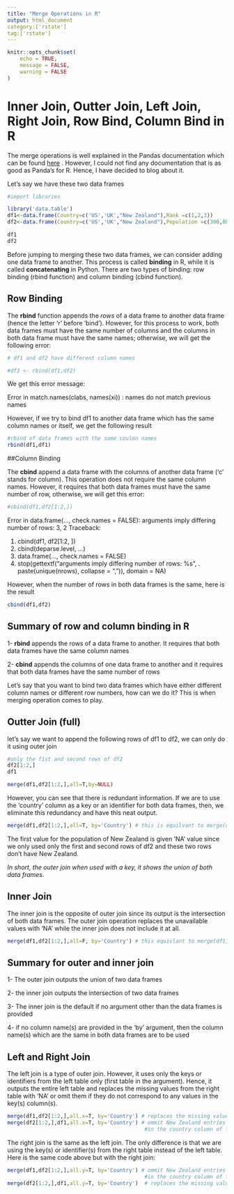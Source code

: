```yaml
---
title: "Merge Operations in R"
output: html_document
category:['rstate']
tag:['rstate']
---
```


```r
knitr::opts_chunk$set(
	echo = TRUE,
	message = FALSE,
	warning = FALSE
)
```
# Inner Join, Outter Join, Left Join, Right Join, Row Bind, Column Bind in R


The merge operations is well explained in the Pandas documentation which can be found <a href="https://pandas.pydata.org/pandas-docs/stable/merging.html">here</a> . However, I could not find any documentation that is as good as  Panda's for R. Hence, I have decided to blog about it. 


Let's say we have these two data frames 




```r
#import libraries

library('data.table')
df1<-data.frame(Country=c('US','UK',"New Zealand"),Rank =c(1,2,3))
df2<-data.frame(Country=c('US','UK',"New Zealand"),Population =c(300,80,4))
```

```r
df1
df2
```

Before jumping to merging these two data frames, we can consider adding one data frame to another. This process is called **binding** in R, while it is called **concatenating** in Python. There are two types of binding: row binding (rbind function) and column binding (cbind function).

## Row Binding


The **rbind** function appends the *rows* of  a data frame to another data frame (hence the letter 'r' before 'bind'). However, for this process to work,  both data frames must have the same number of columns and the columns in both data frame must have the same names; otherwise, we will get the following error:


```r
# df1 and df2 have different column names

#df3 <- rbind(df1,df2)
```
We get this error message:

Error in match.names(clabs, names(xi)) : names do not match previous names

However, if we try to bind df1 to another data frame which has the same column names or  itself, we get the following result

```r
#rbind of data frames with the same coulmn names
rbind(df1,df1)

```

##Column Binding

The **cbind** append a data frame with the columns of another data frame ('c' stands for column). This operation does not require the same column names. However, it requires that both data frames must have the same number of row, otherwise, we will get this error:
```r
#cbind(df1,df2[1:2,])
```


Error in data.frame(..., check.names = FALSE): arguments imply differing number of rows: 3, 2
Traceback:

1. cbind(df1, df2[1:2, ])
2. cbind(deparse.level, ...)
3. data.frame(..., check.names = FALSE)
4. stop(gettextf("arguments imply differing number of rows: %s", 
 .     paste(unique(nrows), collapse = ", ")), domain = NA)
 
 
 
 However, when the number of rows in both data frames is the same, here is the result
 
 
```r
cbind(df1,df2)
```
 
 
## Summary of row and column binding in R

1- **rbind** appends the rows  of a data frame to another. It requires that both data frames have the same column names

2- **cbind** appends the columns of one data frame to another and it requires that both data frames have the same number of rows

Let's say that you want to bind two data frames which have either different column names or different row numbers, how can we do it? This is when merging operation comes to play. 

## Outter Join (full)

let's say we want to append the following rows of df1 to df2, we can only do it using outer join

```r
#only the fist and second rows of df2
df2[1:2,]
df1
```
```r
merge(df1,df2[1:2,],all=T,by=NULL)
```

However, you can see that there is redundant information. If we are to use the 'country' column as a key or an identifier for both data frames, then, we eliminate this redundancy and have this neat output. 

```r
merge(df1,df2[1:2,],all=T, by='Country') # this is equilvant to merge(df1,df2[1:2,],all=T)
```

The first value for the population of New Zealand is given 'NA' value since we only used only the first and second rows of df2 and these two rows don't have New Zealand.

*In short, the outer join when used with a key, it shows the union of both data frames.*

## Inner Join

The inner join is the opposite of outer join since its output is the intersection of both data frames. 
The outer join operation replaces the unavailable values with 'NA' while the inner join does not include it at all.

```r
merge(df1,df2[1:2,],all=F, by='Country') # this equivlant to merge(df1,df2[1:2,]) since this is the default 

```


## Summary for outer and inner join

1- The outer join outputs the union of two data frames

2- the inner join outputs the intersection of two data frames

3- The inner join is the default if no argument other than the data frames is provided

4- if no column name(s) are provided in the 'by' argument, then the column name(s) which are the same in both data frames are to be used

## Left and Right Join
The left join is a type of outer join. However, it uses only the keys or identifiers from the left table only (first table in the argument). Hence, it outputs the entire left table and replaces the missing values from the right table with 'NA' or omit them if they do not correspond to any values in the key(s) column(s).   
```r
merge(df1,df2[1:2,],all.x=T, by='Country') # replaces the missing values with NA for the right table
merge(df2[1:2,],df1,all.x=T, by='Country') # ommit New Zealand entries since New Zealand does not exist 
                                            #in the country column of the left table  

```

The right join is the same as the left join. The only difference is that we are using the key(s) or identifier(s) from the right table instead of the left table. Here is the same code above but with the right join:

```r
merge(df1,df2[1:2,],all.y=T, by='Country') # ommit New Zealand entries since New Zealand does not exist 
                                            #in the country column of the right table 
merge(df2[1:2,],df1,all.y=T, by='Country')  # replaces the missing values with NA for the left table
```



